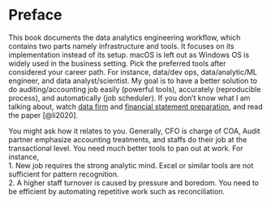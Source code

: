 # Preface {.unnumbered}


This book documents the data analytics engineering workflow, which contains two parts namely infrastructure and tools. It focuses on its implementation instead of its setup. macOS is left out as Windows OS is widely used in the business setting. Pick the preferred tools after considered your career path. For instance, data/dev ops, data/analytic/ML engineer, and data analyst/scientist. My goal is to have a better solution to do auditing/accounting job easily (powerful tools), accurately (reproducible process), and automatically (job scheduler). If you don't know what I am talking about, watch [data firm](https://www.youtube.com/watch?v=na7yqvz5-B4&list=PLGVZCDnMOq0peDguAzds7kVmBr8avp46K&index=60) and [financial statement preparation](https://www.youtube.com/watch?v=JsaGSrM8aZ0), and read the paper [@li2020].         


You might ask how it relates to you. Generally, CFO is charge of COA, Audit partner emphasize accounting treatments, and staffs do their job at the transactional level. You need much better tools to pan out at work. For instance,     
1. New job requires the strong analytic mind. Excel or similar tools are not sufficient for pattern recognition.      
2. A higher staff turnover is caused by pressure and boredom. You need to be efficient by automating repetitive work such as reconciliation.        










